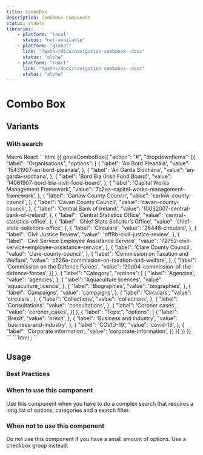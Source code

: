 ```yaml
---
title: ComboBox
description: ComboBox Component
status: stable
libraries:
    - platform: "local"
      status: "not-available"
    - platform: "global"
      link: "?path=/docs/navigation-combobox--docs"
      status: "alpha"
    - platform: "react"
      link: "?path=/docs/navigation-combobox--docs"
      status: "alpha"
---
```


# Combo Box

<ComponentStatusBlock componentId="combo-box" />

## Variants

### With search

<ComponentContainer>
  <ComboBox {...{
    action: '#',
    id: 'ComboBoxId',
    dropdownItems: [
      {
        label: 'Organisations',
        options: [
          {
            label: 'An Bord Pleanála',
            value: '15431907-an-bord-pleanala',
          },
          {
            label: 'An Garda Síochána',
            value: 'an-garda-siochana',
          },
          {
            label: 'Bord Bia (Irish Food Board)',
            value: '14061907-bord-bia-irish-food-board',
          },
          {
            label: 'Capital Works Management Framework',
            value: '7c2ea-capital-works-management-framework',
          },
          {
            label: 'Carlow County Council',
            value: 'carlow-county-council',
          },
          {
            label: 'Cavan County Council',
            value: 'cavan-county-council',
          },
          {
            label: 'Central Bank of Ireland',
            value: '10032007-central-bank-of-ireland',
          },
        ],
      },
      {
        label: 'Category',
        options: [
          {
            label: 'Agencies',
            value: 'agencies',
          },
          {
            label: 'Aquaculture licences',
            value: 'aquaculture_licence',
          },
          {
            label: 'Biographies',
            value: 'biographies',
          },
          {
            label: 'Campaigns',
            value: 'campaigns',
          },
          {
            label: 'Circulars',
            value: 'circulars',
          },
          {
            label: 'Collections',
            value: 'collections',
          },
          {
            label: 'Consultations',
            value: 'consultations',
          },
          {
            label: 'Coroner cases',
            value: 'coroner_cases',
          },
          {
            label: 'Departments',
            value: 'departments',
          },
          {
            label: 'Forms',
            value: 'forms',
          },
          {
            label: 'IGEES Publications',
            value: 'igees_publication',
          },
          {
            label: 'Local authorities',
            value: 'local_authorities',
          },
          {
            label: 'News',
            value: 'news',
          },
        ],
      },
      {
        label: 'Topic',
        options: [
          {
            label: 'Brexit',
            value: 'brexit',
          },
          {
            label: 'Business and industry',
            value: 'business-and-industry',
          },
          {
            label: 'COVID-19',
            value: 'covid-19',
          },
          {
            label: 'Corporate information',
            value: 'corporate-information',
          },
          {
            label: 'Crime, justice and law',
            value: 'crime-justice-and-law',
          },
          {
            label: 'Defence and armed forces',
            value: 'defence-and-armed-force',
          },
          {
            label: 'Education, training and skills',
            value: 'education-training-and-skills',
          },
          {
            label: 'News',
            value: 'news',
          },
          {
            label: 'Organisation information',
            value: 'organisation_information',
          },
          {
            label: 'Policies',
            value: 'policies',
          },
          {
            label: 'Policy information',
            value: 'policy_information',
          },
          {
            label: 'Press releases',
            value: 'press_releases',
          },
        ],
      },
    ],
  }} />
</ComponentContainer>

<Tabs id="tab1">
   <TabList>
    <TabItem value="tab11" checked>Macro</TabItem>
    <TabItem value="tab12">React</TabItem>
  </TabList>
  <TabPanel value="tab11">
    ```html
    {{ govieComboBox({
    "action": "#",
    "dropdownItems": [{
    "label": "Organisations",
    "options": [
      {
        "label": 'An Bord Pleanála',
        "value": '15431907-an-bord-pleanala',
      },
      {
        "label": 'An Garda Síochána',
        "value": 'an-garda-siochana',
      },
      {
        "label": 'Bord Bia (Irish Food Board)',
        "value": '14061907-bord-bia-irish-food-board',
      },
      {
        "label": 'Capital Works Management Framework',
        "value": '7c2ea-capital-works-management-framework',
      },
      {
        "label": 'Carlow County Council',
        "value": 'carlow-county-council',
      },
      {
        "label": 'Cavan County Council',
        "value": 'cavan-county-council',
      },
      {
        "label": 'Central Bank of Ireland',
        "value": '10032007-central-bank-of-ireland',
      },
      {
        "label": 'Central Statistics Office',
        "value": 'central-statistics-office',
      },
      {
        "label": 'Chief State Solicitor’s Office',
        "value": 'chief-state-solicitors-office',
      },
      {
        "label": 'Circulars',
        "value": '28448-circulars',
      },
      {
        "label": 'Civil Justice Review',
        "value": 'dff8b-civil-justice-review',
      },
      {
        "label": 'Civil Service Employee Assistance Service',
        "value": '72752-civil-service-employee-assistance-service',
      },
      {
        "label": 'Clare County Council',
        "value": 'clare-county-council',
      },
      {
        "label": 'Commission on Taxation and Welfare',
        "value": 'c526e-commission-on-taxation-and-welfare',
      },
      {
        "label": 'Commission on the Defence Forces',
        "value": '20d04-commission-of-the-defence-forces',
      }]
    }, 
    {
      "label": "Category",
      "options": [
      {
        "label": 'Agencies',
        "value": 'agencies',
      },
      {
        "label": 'Aquaculture licences',
        "value": 'aquaculture_licence',
      },
      {
        "label": 'Biographies',
        "value": 'biographies',
      },
      {
        "label": 'Campaigns',
        "value": 'campaigns',
      },
      {
        "label": 'Circulars',
        "value": 'circulars',
      },
      {
        "label": 'Collections',
        "value": 'collections',
      },
      {
        "label": 'Consultations',
        "value": 'consultations',
      },
      {
        "label": 'Coroner cases',
        "value": 'coroner_cases',
      }]
    }, 
    {
      "label": "Topic",
      "options": [
      {
        "label": 'Brexit',
        "value": 'brexit',
      },
      {
        "label": 'Business and industry',
        "value": 'business-and-industry',
      },
      {
        "label": 'COVID-19',
        "value": 'covid-19',
      },
      {
        "label": 'Corporate information',
        "value": 'corporate-information',
      }]
    }]
  }) 
  }}
    ```
  </TabPanel>
  <TabPanel value="tab12">
  ```html
  <Combobox
  action="#"
  id="ComboBoxId"
  dropdownItems={[
    {
      label: "Organisations",
      options: [
        {
          label: "An Bord Pleanála",
          value: "15431907-an-bord-pleanala",
        },
        {
          label: "An Garda Síochána",
          value: "an-garda-siochana",
        },
        {
          label: "Bord Bia (Irish Food Board)",
          value: "14061907-bord-bia-irish-food-board",
        },
        {
          label: "Capital Works Management Framework",
          value: "7c2ea-capital-works-management-framework",
        },
        {
          label: "Carlow County Council",
          value: "carlow-county-council",
        },
        {
          label: "Cavan County Council",
          value: "cavan-county-council",
        },
        {
          label: "Central Bank of Ireland",
          value: "10032007-central-bank-of-ireland",
        },
      ],
    },
    {
      label: "Category",
      options: [
        {
          label: "Agencies",
          value: "agencies",
        },
        {
          label: "Aquaculture licences",
          value: "aquaculture_licence",
        },
        {
          label: "IGEES Publications",
          value: "igees_publication",
        },
        {
          label: "Local authorities",
          value: "local_authorities",
        },
        {
          label: "News",
          value: "news",
        },
      ],
    },
    {
      label: "Topic",
      options: [
        {
          label: "Brexit",
          value: "brexit",
        },
        {
          label: "Business and industry",
          value: "business-and-industry",
        },
        {
          label: "Organisation information",
          value: "organisation_information",
        },
        {
          label: "Policies",
          value: "policies",
        },
        {
          label: "Policy information",
          value: "policy_information",
        },
        {
          label: "Press releases",
          value: "press_releases",
        },
      ],
    },
  ]}
/>;
  ```

  </TabPanel>
</Tabs>

## Usage

### Best Practices

### When to use this component

Use this component when you have to do a complex search that requires a long list of options, categories and a search filter.

### When not to use this component

Do not use this component if you have a small amount of options. Use a checkbox group instead.


